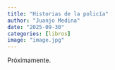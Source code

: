 ```yaml
---
title: "Historias de la policía"
author: "Juanjo Medina"
date: "2025-09-30"
categories: [libros]
image: "image.jpg"
---
```


Próximamente.
